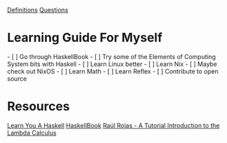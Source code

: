 [[Definitions]]
[[Questions]]

= Learning Guide For Myself =
- [ ] Go through HaskellBook
- [ ] Try some of the Elements of Computing System bits with Haskell
- [ ] Learn Linux better
- [ ] Learn Nix
- [ ] Maybe check out NixOS
- [ ] Learn Math
- [ ] Learn Reflex
- [ ] Contribute to open source

= Resources =
[[Learn You A Haskell]]
[[HaskellBook]]
[[Raúl Rojas - A Tutorial Introduction to the Lambda Calculus]]
